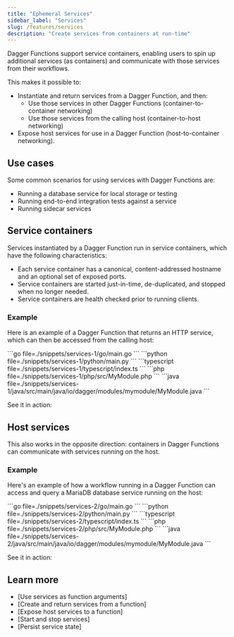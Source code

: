 ```yaml
---
title: "Ephemeral Services"
sidebar_label: "Services"
slug: /features/services
description: "Create services from containers at run-time"
---
```



Dagger Functions support service containers, enabling users to spin up additional services (as containers) and communicate with those services from their workflows.

This makes it possible to:
- Instantiate and return services from a Dagger Function, and then:
  - Use those services in other Dagger Functions (container-to-container networking)
  - Use those services from the calling host (container-to-host networking)
- Expose host services for use in a Dagger Function (host-to-container networking).

## Use cases

Some common scenarios for using services with Dagger Functions are:

- Running a database service for local storage or testing
- Running end-to-end integration tests against a service
- Running sidecar services

## Service containers

Services instantiated by a Dagger Function run in service containers, which have the following characteristics:

- Each service container has a canonical, content-addressed hostname and an optional set of exposed ports.
- Service containers are started just-in-time, de-duplicated, and stopped when no longer needed.
- Service containers are health checked prior to running clients.

### Example

Here is an example of a Dagger Function that returns an HTTP service, which can then be accessed from the calling host:

<Tabs groupId="language" queryString="sdk">
<TabItem value="go" label="Go">
```go file=./snippets/services-1/go/main.go
```
</TabItem>
<TabItem value="python" label="Python">
```python file=./snippets/services-1/python/main.py
```
</TabItem>
<TabItem value="typescript" label="TypeScript">
```typescript file=./snippets/services-1/typescript/index.ts
```
</TabItem>
<TabItem value="php" label="PHP">
```php file=./snippets/services-1/php/src/MyModule.php
```
</TabItem>
<TabItem value="java" label="Java">
```java file=./snippets/services-1/java/src/main/java/io/dagger/modules/mymodule/MyModule.java
```
</TabItem>
</Tabs>

See it in action:

<VideoPlayer src="/img/current_docs/features/service-container.webm" alt="Container to host networking" />

## Host services

This also works in the opposite direction: containers in Dagger Functions can communicate with services running on the host.

### Example

Here's an example of how a workflow running in a Dagger Function can access and query a MariaDB database service running on the host:

<Tabs groupId="language" queryString="sdk">
<TabItem value="go" label="Go">
```go file=./snippets/services-2/go/main.go
```
</TabItem>
<TabItem value="python" label="Python">
```python file=./snippets/services-2/python/main.py
```
</TabItem>
<TabItem value="typescript" label="TypeScript">
```typescript file=./snippets/services-2/typescript/index.ts
```
</TabItem>
<TabItem value="php" label="PHP">
```php file=./snippets/services-2/php/src/MyModule.php
```
</TabItem>
<TabItem value="java" label="Java">
```java file=./snippets/services-2/java/src/main/java/io/dagger/modules/mymodule/MyModule.java
```
</TabItem>
</Tabs>

See it in action:

<VideoPlayer src="/img/current_docs/features/service-host.webm" alt="Host to container networking" />

## Learn more

- [Use services as function arguments]
- [Create and return services from a function]
- [Expose host services to a function]
- [Start and stop services]
- [Persist service state]
